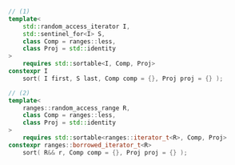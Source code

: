 
```cpp
// (1)
template<
	std::random_access_iterator I,
	std::sentinel_for<I> S,
	class Comp = ranges::less,
	class Proj = std::identity
>
	requires std::sortable<I, Comp, Proj>
constexpr I
    sort( I first, S last, Comp comp = {}, Proj proj = {} );

// (2)
template<
	ranges::random_access_range R,
	class Comp = ranges::less,
	class Proj = std::identity
>
	requires std::sortable<ranges::iterator_t<R>, Comp, Proj>
constexpr ranges::borrowed_iterator_t<R>
    sort( R&& r, Comp comp = {}, Proj proj = {} );
```

